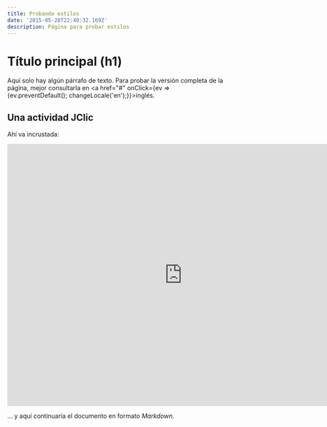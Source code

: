 ```yaml
---
title: Probando estilos
date: '2015-05-28T22:40:32.169Z'
description: Página para probar estilos
---
```


# Título principal (h1)

Aquí solo hay algún párrafo de texto. Para probar la versión completa de la página, mejor consultarla en <a href="#" onClick={ev => {ev.preventDefault(); changeLocale('en');}}>inglés</a>.

## Una actividad JClic

Ahí va incrustada:

<iframe width="800" height="600" frameborder="0" allowFullScreen="true" src="https://clic.xtec.cat/projects/probable/jclic.js/index.html"></iframe>

... y aquí continuaría el documento en formato _Markdown_.

